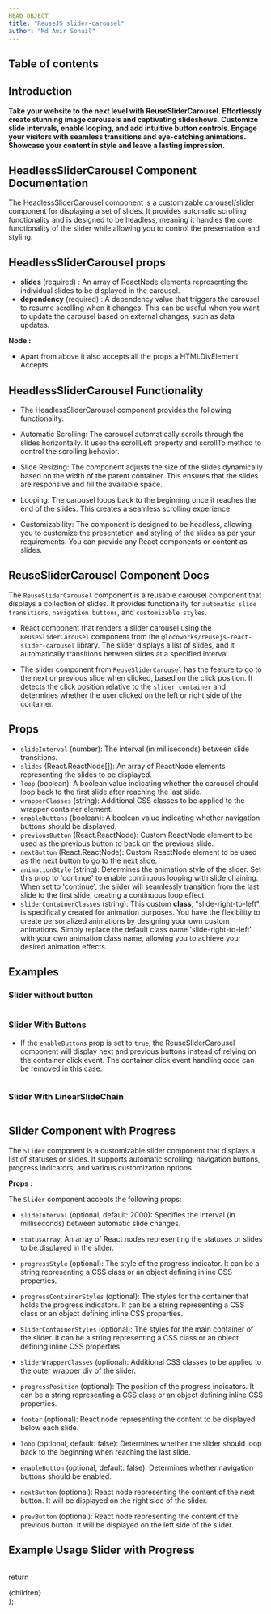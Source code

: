 ```yaml
---
HEAD OBJECT
title: "ReuseJS slider-carousel"
author: "Md Amir Sohail"
---
```


## Table of contents

## Introduction
**Take your website to the next level with ReuseSliderCarousel. Effortlessly create stunning image carousels and captivating slideshows. Customize slide intervals, enable looping, and add intuitive button controls. Engage your visitors with seamless transitions and eye-catching animations. Showcase your content in style and leave a lasting impression.**

## HeadlessSliderCarousel Component Documentation
The HeadlessSliderCarousel component is a customizable carousel/slider component for displaying a set of slides. It provides automatic scrolling functionality and is designed to be headless, meaning it handles the core functionality of the slider while allowing you to control the presentation and styling.
## HeadlessSliderCarousel props
- **slides** (required) :  An array of ReactNode elements representing the individual slides to be displayed in the carousel.
- **dependency** (required) : A dependency value that triggers the carousel to resume scrolling when it changes. This can be useful when you want to update the carousel based on external changes, such as data updates.

**Node :**
- Apart from above it also accepts all the props a HTMLDivElement Accepts.

## HeadlessSliderCarousel Functionality

- The HeadlessSliderCarousel component provides the following functionality:

- Automatic Scrolling: The carousel automatically scrolls through the slides horizontally. It uses the scrollLeft property and scrollTo method to control the scrolling behavior.

- Slide Resizing: The component adjusts the size of the slides dynamically based on the width of the parent container. This ensures that the slides are responsive and fill the available space.

- Looping: The carousel loops back to the beginning once it reaches the end of the slides. This creates a seamless scrolling experience.

- Customizability: The component is designed to be headless, allowing you to customize the presentation and styling of the slides as per your requirements. You can provide any React components or content as slides.

## ReuseSliderCarousel Component Docs
The `ReuseSliderCarousel` component is a reusable carousel component that displays a collection of slides. It provides functionality for `automatic slide transitions`, `navigation buttons`, and `customizable styles`.


- React component that renders a slider carousel using the `ReuseSliderCarousel` component from the `@locoworks/reusejs-react-slider-carousel` library. The slider displays a list of slides, and it automatically transitions between slides at a specified interval.

- The slider component from `ReuseSliderCarousel` has the feature to go to the next or previous slide when clicked, based on the click position. It detects the click position relative to the `slider container` and determines whether the user clicked on the left or right side of the container.

## Props
- `slideInterval` (number): The interval (in milliseconds) between slide transitions.
- `slides` (React.ReactNode[]): An array of ReactNode elements representing the slides to be displayed.
- `loop` (boolean): A boolean value indicating whether the carousel should loop back to the first slide after reaching the last slide.
- `wrapperClasses` (string): Additional CSS classes to be applied to the wrapper container element.
- `enableButtons` (boolean): A boolean value indicating whether navigation buttons should be displayed.
- `previousButton` (React.ReactNode): Custom ReactNode element to be used as the previous button to back on the previous slide.
- `nextButton` (React.ReactNode): Custom ReactNode element to be used as the next button to go to the next slide.
- `animationStyle` (string): Determines the animation style of the slider. Set this prop to 'continue' to enable continuous looping with slide chaining. When set to 'continue', the slider will seamlessly transition from the last slide to the first slide, creating a continuous loop effect.
- `sliderContainerClasses` (string): This custom **class**, "slide-right-to-left", is specifically created for animation purposes.
You have the flexibility to create personalized animations by designing your own custom animations. Simply replace the default class name 'slide-right-to-left' with your own animation class name, allowing you to achieve your desired animation effects.

## Examples
### Slider without button
<SimpleSlider />

```js path=../../components/slider-carousel/Example/SimpleSlider name=SimpleSlider
```

### Slider With Buttons

- If the `enableButtons` prop is set to `true`, the ReuseSliderCarousel component will display next and previous buttons instead of relying on the container click event. The container click event handling code can be removed in this case.

<SliderWithButton />

```js path=../../components/slider-carousel/Example/SliderWithButton name=SliderWithButton
```

### Slider With LinearSlideChain

<HeadlessSlider />

```js path=../../components/slider-carousel/Example/HeadlessSliderExample name=HeadlessSlider
```

## Slider Component with Progress
The `Slider` component is a customizable slider component that displays a list of statuses or slides. It supports automatic scrolling, navigation buttons, progress indicators, and various customization options.

**Props :**

The `Slider` component accepts the following props:

- `slideInterval` (optional, default: 2000): Specifies the interval (in milliseconds) between automatic slide changes.

- `statusArray`: An array of React nodes representing the statuses or slides to be displayed in the slider.

- `progressStyle` (optional): The style of the progress indicator. It can be a string representing a CSS class or an object defining inline CSS properties.

- `progressContainerStyles` (optional): The styles for the container that holds the progress indicators. It can be a string representing a CSS class or an object defining inline CSS properties.

- `SliderContainerStyles` (optional): The styles for the main container of the slider. It can be a string representing a CSS class or an object defining inline CSS properties.

- `sliderWrapperClasses` (optional): Additional CSS classes to be applied to the outer wrapper div of the slider.

- `progressPosition` (optional): The position of the progress indicators. It can be a string representing a CSS class or an object defining inline CSS properties.

- `footer` (optional): React node representing the content to be displayed below each slide.

- `loop` (optional, default: false): Determines whether the slider should loop back to the beginning when reaching the last slide.

- `enableButton` (optional, default: false): Determines whether navigation buttons should be enabled.

- `nextButton` (optional): React node representing the content of the next button. It will be displayed on the right side of the slider.

- `prevButton` (optional): React node representing the content of the previous button. It will be displayed on the left side of the slider.

## Example Usage Slider with Progress

<SliderWithProgress />

```js path=../../components/slider-carousel/Example/SliderWithProgress name=SliderWithProgress
```

  return <div className="prose max-w-full mx-4 pb-10" >{children}</div>
};
